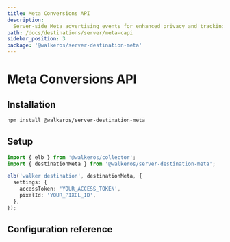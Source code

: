 ```yaml
---
title: Meta Conversions API
description:
  Server-side Meta advertising events for enhanced privacy and tracking accuracy
path: /docs/destinations/server/meta-capi
sidebar_position: 3
package: '@walkeros/server-destination-meta'
---
```



# Meta Conversions API

<PackageLink
  env="server"
  github="packages/server/destinations/meta"
  npm="@walkeros/server-destination-meta"
/>

## Installation

```bash
npm install @walkeros/server-destination-meta
```

## Setup

```typescript
import { elb } from '@walkeros/collector';
import { destinationMeta } from '@walkeros/server-destination-meta';

elb('walker destination', destinationMeta, {
  settings: {
    accessToken: 'YOUR_ACCESS_TOKEN',
    pixelId: 'YOUR_PIXEL_ID',
  },
});
```

## Configuration reference

<SchemaSettingsTable schema={metaCAPISettings} />
